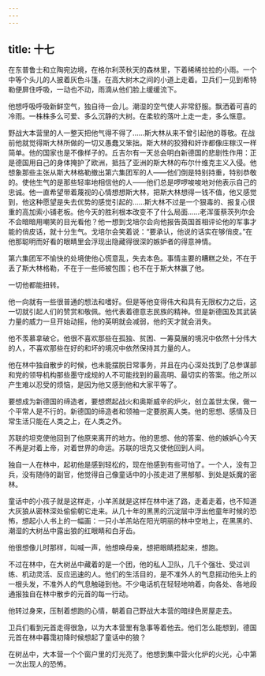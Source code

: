 ```yaml
---
---
---
```

title: 十七
---



在东普鲁士和立陶宛边境，在格尔利茨秋天的森林里，下着稀稀拉拉的小雨。一个中等个头儿的人披着灰色斗篷，在高大树木之间的小道上走着。卫兵们一见到希特勒便屏住呼吸，一动也不动，雨滴从他们脸上缓缓流下。

他想呼吸呼吸新鲜空气，独自待一会儿。潮湿的空气使人非常舒服。飘洒着可喜的冷雨。一株株多么可爱、多么沉静的大树。在柔软的落叶上走一走，多么惬意。

野战大本营里的人一整天把他气得不得了……斯大林从来不曾引起他的尊敬。在战前他就觉得斯大林所做的一切又愚蠢又笨拙。斯大林的狡猾和奸诈都像庄稼汉一样简单。他的国家也是不像样子的。丘吉尔有一天总会明白新德国的悲剧性作用：正是德国用自己的身体掩护了欧洲，抵挡了亚洲的斯大林的布尔什维克主义入侵。他想象那些主张从斯大林格勒撤出第六集团军的人——他们倒是特别持重，特别恭敬的。使他生气的是那些轻率地相信他的人——他们总是啰啰唆唆地对他表示自己的忠诚。他一直希望带着蔑视的心情想想斯大林，把斯大林想得一钱不值，他又感觉到，他这种愿望是失去优势的感觉引起的……斯大林不过是一个狠毒的、报复心很重的高加索小铺老板。他今天的胜利根本改变不了什么局面……老浑蛋蔡茨列尔会不会暗暗用嘲笑的目光看他？他一想到戈培尔会向他报告英国首相评论他的军事才能的俏皮话，就十分生气。戈培尔会笑着说：“要承认，他说的话实在够俏皮。”在他那聪明而好看的眼睛里会浮现出隐藏得很深的嫉妒者的得意神情。

第六集团军不愉快的处境使他心慌意乱，失去本色。事情主要的糟糕之处，不在于丢了斯大林格勒，不在于一些师被包围；也不在于斯大林赢了他。

一切他都能扭转。

他一向就有一些很普通的想法和嗜好。但是等他变得伟大和具有无限权力之后，这一切就引起人们的赞赏和敬佩。他代表着德意志民族的精神。但是新德国及其武装力量的威力一旦开始动摇，他的英明就会减弱，他的天才就会消失。

他不羡慕拿破仑。他很不喜欢那些在孤独、贫困、一筹莫展的境况中依然十分伟大的人，不喜欢那些在好的和坏的境况中依然保持其力量的人。

他在林中独自散步的时候，也未能摆脱日常事务，并且在内心深处找到了总参谋部和党的领导机构那些墨守成规的人不可能找到的最高明、最切实的答案。他之所以产生难以忍受的烦恼，是因为他又感到他和大家平等了。

要想成为新德国的缔造者，要想燃起战火和奥斯威辛的炉火，创立盖世太保，做一个平常人是不行的。新德国的缔造者和领袖一定要脱离人类。他的思想、感情及日常生活只能在人类之上，在人类之外。

苏联的坦克使他回到了他原来离开的地方。他的思想、他的答案、他的嫉妒心今天不再是对着上帝，对着世界的命运。苏联的坦克又使他回到人间。

独自一人在林中，起初他是感到轻松的，现在他感到有些可怕了。一个人，没有卫兵，没有随侍的副官，他觉得自己像童话中的小孩走进了黑郁郁、到处是妖魔的密林。

童话中的小孩子就是这样走，小羊羔就是这样在林中迷了路，走着走着，也不知道大灰狼从密林深处偷偷朝它走来。从几十年的黑黑的沉淀层中浮出他童年时候的恐怖，想起小人书上的一幅画：一只小羊羔站在阳光明丽的林中空地上，在黑黑的、潮湿的大树丛中露出狼的红眼睛和白牙齿。

他很想像儿时那样，叫喊一声，他想唤母亲，想把眼睛捂起来，想跑。

不过在林中，在大树丛中藏着的是一个团，他的私人卫队，几千个强壮、受过训练、机动灵活、反应迅速的人。他们的生活目的，是不准外人的气息摇动他头上的一根头发，不准外人的气息触碰到他。不少电话机在轻轻地响着，向各处、各地段通报独自在林中散步的元首的每一行动。

他转过身来，压制着想跑的心情，朝着自己野战大本营的暗绿色房屋走去。

卫兵们看到元首走得很急，以为大本营里有急事等着他去。他们怎么能想到，德国元首在林中暮霭初降时候想起了童话中的狼？

在树丛中，大本营一个个窗户里的灯光亮了。他想到集中营火化炉的火光，心中第一次出现人的恐怖。